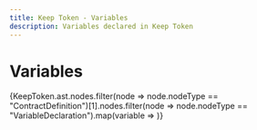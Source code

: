 ```yaml
---
title: Keep Token - Variables
description: Variables declared in Keep Token
---
```



# Variables

{KeepToken.ast.nodes.filter(node => node.nodeType == "ContractDefinition")[1].nodes.filter(node => node.nodeType == "VariableDeclaration").map(variable => <Variable key={variable.name} variable={variable} />)}
